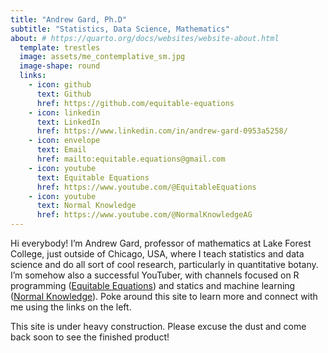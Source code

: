 ```yaml
---
title: "Andrew Gard, Ph.D"
subtitle: "Statistics, Data Science, Mathematics"
about: # https://quarto.org/docs/websites/website-about.html
  template: trestles
  image: assets/me_contemplative_sm.jpg
  image-shape: round
  links:
    - icon: github
      text: Github
      href: https://github.com/equitable-equations
    - icon: linkedin
      text: LinkedIn
      href: https://www.linkedin.com/in/andrew-gard-0953a5258/
    - icon: envelope
      text: Email
      href: mailto:equitable.equations@gmail.com
    - icon: youtube
      text: Equitable Equations
      href: https://www.youtube.com/@EquitableEquations 
    - icon: youtube
      text: Normal Knowledge
      href: https://www.youtube.com/@NormalKnowledgeAG
---
```


Hi everybody! I'm Andrew Gard, professor of mathematics at Lake Forest College, just outside of Chicago, USA, where I teach statistics and data science and do all sort of cool research, particularly in quantitative botany. I'm somehow also a successful YouTuber, with channels focused on R programming ([Equitable Equations](https://www.youtube.com/@EquitableEquations)) and statics and machine learning ([Normal Knowledge](https://www.youtube.com/@NormalKnowledgeAG)). Poke around this site to learn more and connect with me using the links on the left.

This site is under heavy construction. Please excuse the dust and come back soon to see the finished product!



